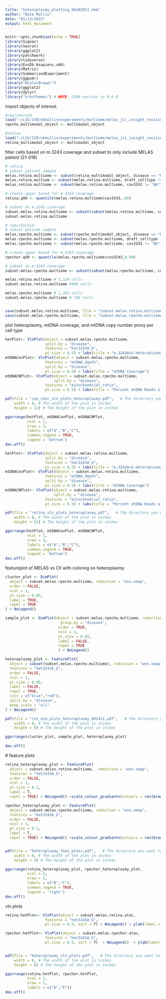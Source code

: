 ```yaml
---
title: "heteroplasmy_plotting_06182021_nkm"
author: "Nate Mullin"
date: "01/13/2023"
output: html_document
---
```


```r
knitr::opts_chunk$set(echo = TRUE)
library(Signac)
library(Seurat)
library(ggplot2)
library(patchwork)
library(tidyverse)
library(EnsDb.Hsapiens.v86)
library(Matrix)
library(SummarizedExperiment)
library(ggpubr)
library("RColorBrewer")
library(ggplot2)
library(dplyr)
library("hrbrthemes") # NOTE: CRAN version is 0.8.0
```

import objects of interest.
```r

#rpe/choroid
load("~/LSS/IVR/nkmullin/experiments/multiome/melas_jci_insight_revision/seurat_downstream/wnn_analysis/multiome_stringent_rpecho_wnn_02022023/multimodal_object_stringent_rpecho_01132023_draft_annotation.RData")
rpecho_multimodal_object <- multimodal_object

#retina
load("~/LSS/IVR/nkmullin/experiments/multiome/melas_jci_insight_revision/seurat_downstream/wnn_analysis/multiome_retina_wnn_02022023/multimodal_object_retina_02052023_draft_annotation.RData")
retina_multimodal_object <- multimodal_object

```


filter cells based on m.3243 coverage and subset to only include MELAS patient (21-016)
```r
# retina
# subset patinet sample
melas.retina.multiome <- subset(retina_multimodal_object, disease == "MELAS")
melas.retina.multiom <- subset(melas.retina.multiome, draft_celltype != "NA")
melas.retina.multiome <- subset(melas.retina.multiome, cov3243 != "NA")

# create upper bound for m.3243 coverage
retina.q99 <- quantile(melas.retina.multiome$cov3243,.99)

# subset on m.3243 coverage
subset.melas.retina.multiome <- subset(subset(melas.retina.multiome, cov3243 >= 5), cov3243 <= retina.q99)
subset.melas.retina.multiome

# rpe/choroid
# subset patinet sample
melas.rpecho.multiome <- subset(rpecho_multimodal_object, disease == "MELAS")
melas.rpecho.multiome <- subset(melas.rpecho.multiome, draft_celltype != "NA")
melas.rpecho.multiome <- subset(melas.rpecho.multiome, cov3243 != "NA")

# create upper bound for m.3243 coverage
rpechor.q99 <- quantile(melas.rpecho.multiome$cov3243,0.99)

# subset on m.3243 coverage
subset.melas.rpecho.multiome <- subset(subset(melas.rpecho.multiome, cov3243 >= 5), cov3243 <= rpechor.q99)

melas.retina.multiome # 5,124 cells
subset.melas.retina.multiome #486 cells

melas.rpecho.multiome # 1,202 cells
subset.melas.rpecho.multiome # 740 cells


save(subset.melas.retina.multiome, file = "subset.melas.retina.multiome.RData")
save(subset.melas.rpecho.multiome, file = "subset.melas.rpecho.multiome.RData")
```


plot heteroplasmy, mtDNA coverage, and mtDNA copy number proxy per cell type
```r
hetPlot<- VlnPlot(object = subset.melas.rpecho.multiome,
                  split.by = "disease",
                  features = "het3243A_G",
                  pt.size = 0.5) + labs(title = "m.3243A>G Heteroplasmy") 
mtDNACovPlot<- VlnPlot(object = subset.melas.rpecho.multiome,
                  features = "mtDNA_depth",
                  split.by = "disease",
                  pt.size = 0.5) + labs(title = "mtDNA Coverage")
mtDNACNPlot<- VlnPlot(object = subset.melas.rpecho.multiome,
                      split.by = "disease",
                  features = "mitochondrial_ratio",
                  pt.size = 0.5) + labs(title = "Percent mtDNA Reads of Total\n (mtDNA Copy Number Proxy)")

pdf(file = "rpe_chor_vln_plots_heteroplasmy.pdf",   # The directory you want to save the file in
    width = 8, # The width of the plot in inches
    height = 12) # The height of the plot in inches

ggarrange(hetPlot, mtDNACovPlot, mtDNACNPlot,
          ncol = 1,
          nrow = 3,
          labels = c("A","B","C"),
          common.legend = TRUE,
          legend = 'bottom')
dev.off()

hetPlot<- VlnPlot(object = subset.melas.retina.multiome,
                  split.by = "disease",
                  features = "het3243A_G",
                  pt.size = 0.5) + labs(title = "m.3243A>G Heteroplasmy") 
mtDNACovPlot<- VlnPlot(object = subset.melas.retina.multiome,
                  features = "mtDNA_depth",
                  split.by = "disease",
                  pt.size = 0.5) + labs(title = "mtDNA Coverage")
mtDNACNPlot<- VlnPlot(object = subset.melas.retina.multiome,
                      split.by = "disease",
                  features = "mitochondrial_ratio",
                  pt.size = 0.5) + labs(title = "Percent mtDNA Reads of Total\n (mtDNA Copy Number Proxy)")

pdf(file = "retina_vln_plots_heteroplasmy.pdf",   # The directory you want to save the file in
    width = 8, # The width of the plot in inches
    height = 12) # The height of the plot in inches

ggarrange(hetPlot, mtDNACovPlot, mtDNACNPlot,
          ncol = 1,
          nrow = 3,
          labels = c("A","B","C"),
          common.legend = TRUE,
          legend = 'bottom')
dev.off()


```

featureplot of MELAS vs Ctl with coloring on heteroplasmy
```r
cluster_plot <- DimPlot(
  object = subset.melas.rpecho.multiome, reduction = "wnn.umap",
  order = FALSE,
  ncol = 1,
  pt.size = 0.05,
  label = TRUE, 
  repel = TRUE
) + NoLegend()

sample_plot <- DimPlot(object = subset.melas.rpecho.multiome, reduction = "wnn.umap",
                         group.by = "disease",
                        order = TRUE,
                        ncol = 1,
                        pt.size = 0.05,
                        label = FALSE, 
                        repel = TRUE
                        ) + NoLegend()

heteroplasmy_plot <- FeaturePlot(
  object = subset(subset.melas.rpecho.multiome), reduction = "wnn.umap",
  features = "het3243A_G",
  order = FALSE,
  ncol = 1,
  pt.size = 0.05,
  label = FALSE, 
  repel = TRUE, 
  cols = c("blue","red"), 
  split.by = "disease",
  keep.scale = "all"
) + NoLegend()

pdf(file = "ret_dim_plots_heteroplasmy_081421.pdf",   # The directory you want to save the file in
    width = 8, # The width of the plot in inches
    height = 8) # The height of the plot in inches

ggarrange(cluster_plot, sample_plot, heteroplasmy_plot)
          
dev.off()

```

 # feature plots
```r
retina_heteroplasmy_plot <- FeaturePlot(
  object = subset.melas.retina.multiome,  reduction = "wnn.umap",
  features = "het3243A_G",
  order = FALSE,
  ncol = 1,
  pt.size = 0.1,
  label = T, 
  repel = TRUE) + NoLegend() +scale_colour_gradientn(colours = rev(brewer.pal(n = 8, name = "RdBu"))) + ggtitle(label = "Neural Retina")

rpechor_heteroplasmy_plot <- FeaturePlot(
  object = subset.melas.rpecho.multiome, reduction = "wnn.umap",
  features = "het3243A_G",
  order = FALSE,
  ncol = 1,
  pt.size = 0.1,
  label = T, 
  repel = TRUE) + NoLegend() +scale_colour_gradientn(colours = rev(brewer.pal(n = 8, name = "RdBu"))) + ggtitle(label = "RPE/Choroid")


pdf(file = "heteroplasmy_feat_plots.pdf",   # The directory you want to save the file in
    width = 8, # The width of the plot in inches
    height = 4) # The height of the plot in inches

ggarrange(retina_heteroplasmy_plot, rpechor_heteroplasmy_plot,
          ncol = 2,
          nrow = 1,
          labels = c("B","C"),
          common.legend = TRUE,
          legend = 'right')
dev.off()


```

vln plots 
```r
retina.hetPlot<- VlnPlot(object = subset.melas.retina.atac,
                  features = "het3243A_G",
                  pt.size = 0.5, sort = T) + NoLegend() + ylab(label = "proportion m.3243G")+ xlab(label = "") + ggtitle("")

rpechor.hetPlot<- VlnPlot(object = subset.melas.rpechor.atac,
                  features = "het3243A_G",
                  pt.size = 0.5, sort = T)  + NoLegend()  + ylab(label = "proportion m.3243G") + xlab(label = "") + ggtitle("")


pdf(file = "heteroplasmy_vln_plots.pdf",   # The directory you want to save the file in
    width = 8, # The width of the plot in inches
    height = 8) # The height of the plot in inches

ggarrange(retina.hetPlot, rpechor.hetPlot,
          ncol = 1,
          nrow = 2,
          labels = c("D","E"))
dev.off()


```

